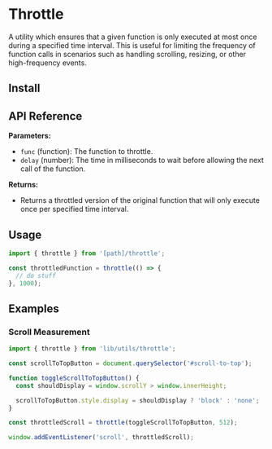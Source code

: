 
# Throttle

A utility which ensures that a given function is only executed at most once during a specified time interval. This is useful for limiting the frequency of function calls in scenarios such as handling scrolling, resizing, or other high-frequency events.

<DebouncingVsThrottleing />

## Install

<FileCode path="lib/utils/throttle.ts" />

## API Reference

**Parameters:**

- `func` (function): The function to throttle.
- `delay` (number): The time in milliseconds to wait before allowing the next call of the function.

**Returns:**

- Returns a throttled version of the original function that will only execute once per specified time interval.

## Usage

```ts copy
import { throttle } from '[path]/throttle';
```

```ts copy
const throttledFunction = throttle(() => {
  // do stuff
}, 1000);
```

## Examples

### Scroll Measurement

```ts copy
import { throttle } from 'lib/utils/throttle';

const scrollToTopButton = document.querySelector('#scroll-to-top');

function toggleScrollToTopButton() {
  const shouldDisplay = window.scrollY > window.innerHeight;

  scrollToTopButton.style.display = shouldDisplay ? 'block' : 'none';
}

const throttledScroll = throttle(toggleScrollToTopButton, 512);

window.addEventListener('scroll', throttledScroll);
```
